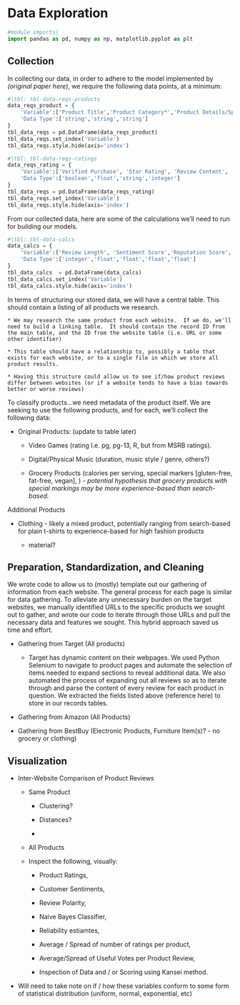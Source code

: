 # Data Exploration {#sec-data}

```{python}
#module imports|
import pandas as pd, numpy as np, matplotlib.pyplot as plt
```

## Collection

In collecting our data, in order to adhere to the model implemented by *(original paper here)*, we require the following data points, at a minimum:

```{python dataReqsProducts}
#|tbl: tbl-data-reqs-products
data_reqs_product = {
    'Variable':['Product Title','Product Category*','Product Details/Specs'],
    'Data Type':['string','string','string']
}
tbl_data_reqs = pd.DataFrame(data_reqs_product)
tbl_data_reqs.set_index('Variable')
tbl_data_reqs.style.hide(axis='index')
```

```{python dataReqsRatings}
#|tbl: tbl-data-reqs-ratings
data_reqs_rating = {
    'Variable':['Verified Purchase', 'Star Rating', 'Review Content', 'Useful Votes'],
    'Data Type':['boolean','float','string','integer']
}
tbl_data_reqs = pd.DataFrame(data_reqs_rating)
tbl_data_reqs.set_index('Variable')
tbl_data_reqs.style.hide(axis='index')
```


From our collected data, here are some of the calculations we'll need to run for building our models.

```{python dataCalcs}
#|tbl: tbl-data-calcs
data_calcs = {
    'Variable':['Review Length', 'Sentiment Score','Reputation Score','Product Type Score','Polarity Score'],
    'Data Type':['integer','float','float','float','float']
}
tbl_data_calcs  = pd.DataFrame(data_calcs)
tbl_data_calcs.set_index('Variable')
tbl_data_calcs.style.hide(axis='index')
```

In terms of structuring our stored data, we will have a central table.  This should contain a listing of all products we research.  

    * We may research the same product from each website.  If we do, we'll need to build a linking table.  It should contain the record ID from the main table, and the ID from the website table (i.e. URL or some other identifier)

    * This table should have a relationship to, possibly a table that exists for each website, or to a single file in which we store all product results.

    * Having this structure could allow us to see if/how product reviews differ between websites (or if a website tends to have a bias towards better or worse reviews)

To classify products...we need metadata of the product itself.  We are seeking to use the following products, and for each, we'll collect the following data:

* Original Products: (update to table later)

    * Video Games (rating I.e. pg, pg-13, R, but from MSRB ratings).

    * Digital/Physical Music (duration, music style / genre, others?)

    * Grocery Products (calories per serving, special markers [gluten-free, fat-free, vegan], )  - *potential hypothesis that grocery products with special markings may be more experience-based than search-based.*

<!-- 

    a. Original products from (paper): Digital Music, Video Game, and Grocery Item

    b. Additional products (Amazon and Target): Furniture Items, Clothing Items, Home Appliances, Books, Cosmetics, Cleaning supplies

    c. Additional Proucts (Amazon, Target, BestBuy): Electronics

    d. Verify goodness of fit of original model

-->

Additional Products

* Clothing - likely a mixed product, potentially ranging from search-based for plain t-shirts to experience-based for high fashion products

    * material?

## Preparation, Standardization, and Cleaning

We wrote code to allow us to (mostly) template out our gathering of information from each website.  The general process for each page is similar for data gathering.  To alleviate any unnecessary burden on the target websites, we manually identified URLs to the specific products we sought out to gather, and wrote our code to iterate through those URLs and pull the necessary data and features we sought.  This hybrid approach saved us time and effort.

* Gathering from Target (All products)

    * Target has dynamic content on their webpages.  We used Python Selenium to navigate to product pages and automate the selection of items needed to expand sections to reveal additional data.  We also automated the process of expanding out all reviews so as to iterate through and parse the content of every review for each product in question.  We extracted the fields listed above (reference here) to store in our records tables.

* Gathering from Amazon (All Products)

* Gathering from BestBuy (Electronic Products, Furniture Item(s)? - no grocery or clothing)

## Visualization

* Inter-Website Comparison of Product Reviews

    * Same Product 

        * Clustering? 

        * Distances?

        * 

    * All Products

    * Inspect the following, visually: 
    
        * Product Ratings, 
        
        * Customer Sentiments, 
        
        * Review Polarity, 
        
        * Naive Bayes Classifier, 
        
        * Reliability estiamtes, 
        
        * Average / Spread of number of ratings per product, 
        
        * Average/Spread of Useful Votes per Product Review, 
        
        * Inspection of Data and / or Scoring using Kansei method.

* Will need to take note on if / how these variables conform to some form of statistical distribution (uniform, normal, exponential, etc)

